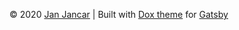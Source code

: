  © 2020 [Jan Jancar](https://neuromancer.sk) | Built with [Dox theme](https://github.com/MunifTanjim/gatsby-theme-dox) for [Gatsby](https://www.gatsbyjs.org)
